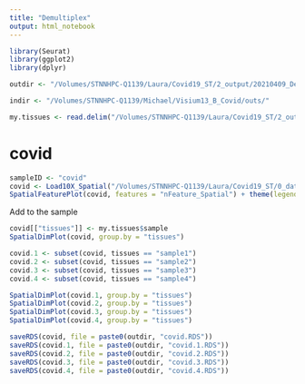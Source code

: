 ```yaml
---
title: "Demultiplex"
output: html_notebook
---
```


```r
library(Seurat)
library(ggplot2)
library(dplyr)
```

```r
outdir <- "/Volumes/STNNHPC-Q1139/Laura/Covid19_ST/2_output/20210409_Demultiplex/outdir/"

indir <- "/Volumes/STNNHPC-Q1139/Michael/Visium13_B_Covid/outs/"

my.tissues <- read.delim("/Volumes/STNNHPC-Q1139/Laura/Covid19_ST/2_output/20210409_Demultiplex/sample_demultiplex.csv", sep = ",", header = TRUE)
```

# covid

```r
sampleID <- "covid"
covid <- Load10X_Spatial("/Volumes/STNNHPC-Q1139/Laura/Covid19_ST/0_data/", filename = "filtered_feature_bc_matrix.h5")
SpatialFeaturePlot(covid, features = "nFeature_Spatial") + theme(legend.position = "right")
```

Add to the sample

```r
covid[["tissues"]] <- my.tissues$sample
SpatialDimPlot(covid, group.by = "tissues")
```

```r
covid.1 <- subset(covid, tissues == "sample1")
covid.2 <- subset(covid, tissues == "sample2")
covid.3 <- subset(covid, tissues == "sample3")
covid.4 <- subset(covid, tissues == "sample4")
```

```r
SpatialDimPlot(covid.1, group.by = "tissues")
SpatialDimPlot(covid.2, group.by = "tissues")
SpatialDimPlot(covid.3, group.by = "tissues")
SpatialDimPlot(covid.4, group.by = "tissues")
```

```r
saveRDS(covid, file = paste0(outdir, "covid.RDS"))
saveRDS(covid.1, file = paste0(outdir, "covid.1.RDS"))
saveRDS(covid.2, file = paste0(outdir, "covid.2.RDS"))
saveRDS(covid.3, file = paste0(outdir, "covid.3.RDS"))
saveRDS(covid.4, file = paste0(outdir, "covid.4.RDS"))
```

